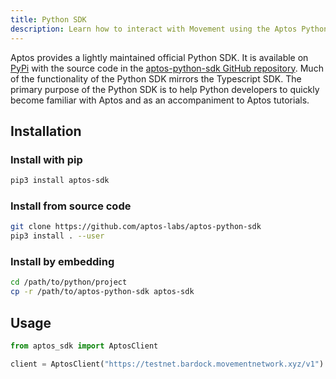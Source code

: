 ```yaml
---
title: Python SDK
description: Learn how to interact with Movement using the Aptos Python SDK.
---
```


Aptos provides a lightly maintained official Python SDK. It is available on [PyPi](https://pypi.org/project/aptos-sdk/) with the source code in the [aptos-python-sdk GitHub repository](https://github.com/aptos-labs/aptos-python-sdk). Much of the functionality of the Python SDK mirrors the Typescript SDK. The primary purpose of the Python SDK is to help Python developers to quickly become familiar with Aptos and as an accompaniment to Aptos tutorials.

## Installation

### Install with pip 

```bash
pip3 install aptos-sdk
```

### Install from source code

```bash
git clone https://github.com/aptos-labs/aptos-python-sdk
pip3 install . --user
```

### Install by embedding

```bash
cd /path/to/python/project
cp -r /path/to/aptos-python-sdk aptos-sdk
```

## Usage

```python
from aptos_sdk import AptosClient

client = AptosClient("https://testnet.bardock.movementnetwork.xyz/v1")
```